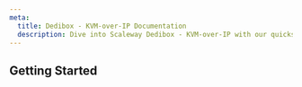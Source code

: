 ```yaml
---
meta:
  title: Dedibox - KVM-over-IP Documentation
  description: Dive into Scaleway Dedibox - KVM-over-IP with our quickstart guides, how-tos, tutorials and more.
---
```


<ProductHeader
   productName="Dedibox - KVM-over-IP"
   productLogo="dedibox"
   description="KVM-over-IP allows you to manage and monitor a server using a network connection to the hardware, even if it is powered off or unresponsive."
   url="/dedibox/kvm-over-ip/quickstart"
   label="KVM-over-IP Quickstart"
/>

## Getting Started

<Grid>
    <SummaryCard
        title="Quickstart"
        icon="rocket"
        description="Learn how to create and connect to a Dedibox dedicated server using KVM-over-IP."
        label="View Quickstart"
        url="/dedibox/kvm-over-ip/quickstart/"
    />
    <SummaryCard
        title="Concepts"
        icon="information-circle-outline"
        description="Core concepts that give you a better understanding of KVM-over-IP."
        label="View Concepts"
        url="/dedibox/kvm-over-ip/concepts/"
    />
    <SummaryCard
        title="How-tos"
        icon="help-circle-outline"
        description="Check our guides helping you to access your Dedibox dedicated server using KVM-over-IP."
        label="View How-tos"
        url="/dedibox/kvm-over-ip/how-to/"
    />
</Grid>
